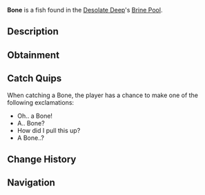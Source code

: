 {{FishInfobox
|image          = Bone.png
|rarity         = Trash
|sea            = First Sea
|location       = [[Brine Pool]]
|sublocation    = 
|sources        = Fishing Rod
|radar_location = 
|xp             = 25
|weather        = 
|time           = 
|season         = 
|bait           = Magnet
|base_weight    = 2.5
|base_value     = 30
|weight_range   = 1.5
|base_chance    = 2900
|base_resil     = 80
}}
'''Bone''' is a {{Rarity|Trash}} fish found in the [[Desolate Deep]]'s [[Desolate Deep#Brine Pool|Brine Pool]].

== Description ==
{{Description|A bone from the remains of a dissolved creature.|Bestiary Entry}}

== Obtainment ==
{{Description|Find it in the Brine Pool.|Bestiary Hint}}
{{Fish Availability|
Desolate Deep/Brine Pool
|top_rods      = 
Training Rod\235009.37\407343.54;
Flimsy Rod\233326.44\370555.97;
Krampus's Rod\189424.02\298500.08;
Leviathan's Fang Rod\185828.09\255753.43;
Magma Rod\183466.77\289113.29;
Buddy Bond Rod\144199.08\249586.22;
Fast Rod\180299.71\301295.26;
Heaven's Rod\147018.93\199349.92;
Trident Rod\177458.07\173951.32;
Free Spirit Rod\174907.62\173642.09;
Ethereal Prism Rod\163116.75\275811.03;
No-Life Rod\160852.31\232623.85;
Seraphic Rod\159286.32\247206.1;
Challenger's Rod\152662.25\213073.21;
Rod Of The Forgotten Fang\152487.89\223724.54;
Rod Of The Exalted One\151376.76\201054.69;
Rod Of The Depths\150539.67\198643.84;
Blazebringer Rod\150485.23\183213.73;
Depthseeker Rod\150397.25\174149.69;
Verdant Shear Rod\149494.14\191426.74;
Zeus Rod\149414.74\194189.35;
Avalanche Rod\145871\156030.72;
Reinforced Rod\145601.01\155329.07;
Volcanic Rod\142583.88\147360.92;
Steady Rod\76857.6\74267.78
|recommended   = Training Rod
}}

== Catch Quips ==
When catching a Bone, the player has a chance to make one of the following exclamations:
* Oh.. a Bone!
* A.. Bone?
* How did I pull this up?
* A Bone..?

== Change History ==
{{Change History|{{subst:Current Version}}}}

== Navigation ==
{{Fish Navbox|Brine Pool}}